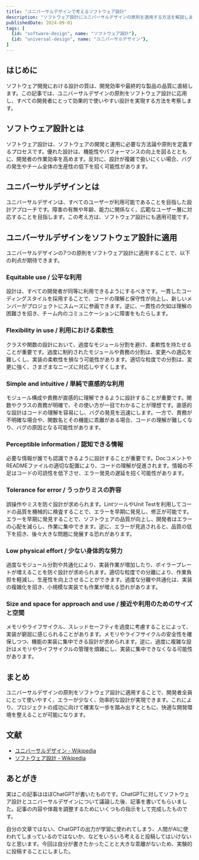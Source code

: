 ```yaml
---
title: "ユニバーサルデザインで考えるソフトウェア設計"
description: "ソフトウェア設計にユニバーサルデザインの原則を適用する方法を解説します。ユニバーサルデザインはすべてのユーザーにとって使いやすい設計を目指すもので、これをソフトウェア設計に応用することで、コードの理解しやすさやエラーの低減、効率的な作業が可能になります。"
publishedDate: 2024-09-01
tags: [
  {id: "software-design", name: "ソフトウェア設計"},
  {id: "universal-design", name: "ユニバーサルデザイン"},
]
---
```


## はじめに

ソフトウェア開発における設計の質は、開発効率や最終的な製品の品質に直結します。この記事では、ユニバーサルデザインの原則をソフトウェア設計に応用し、すべての開発者にとって効果的で使いやすい設計を実現する方法を考察します。

## ソフトウェア設計とは

ソフトウェア設計は、ソフトウェアの開発と運用に必要な方法論や原則を定義するプロセスです。優れた設計は、機能性やパフォーマンスの向上を図るとともに、開発者の作業効率を高めます。反対に、設計が複雑で扱いにくい場合、バグの発生やチーム全体の生産性の低下を招く可能性があります。

## ユニバーサルデザインとは

ユニバーサルデザインは、すべてのユーザーが利用可能であることを目指した設計アプローチです。障害の有無や年齢、能力に関係なく、広範なユーザー層に対応することを目指します。この考え方は、ソフトウェア設計にも適用可能です。

## ユニバーサルデザインをソフトウェア設計に適用

ユニバーサルデザインの7つの原則をソフトウェア設計に適用することで、以下の利点が期待できます。

### Equitable use / 公平な利用

設計は、すべての開発者が同等に利用できるようにするべきです。一貫したコーディングスタイルを採用することで、コードの理解と保守性が向上し、新しいメンバーがプロジェクトにスムーズに参画できます。逆に、一貫性の欠如は理解の困難さを招き、チーム内のコミュニケーションに障害をもたらします。

### Flexibility in use / 利用における柔軟性

クラスや関数の設計において、過度なモジュール分割を避け、柔軟性を持たせることが重要です。過度に制約されたモジュールや責務の分割は、変更への適応を難しくし、実装の柔軟性を損なう可能性があります。適切な粒度での分割は、変更に強く、さまざまなニーズに対応しやすくします。

### Simple and intuitive / 単純で直感的な利用

モジュール構成や責務が直感的に理解できるように設計することが重要です。関数やクラスの責務が明確で、その使い方が一目でわかることが理想です。直感的な設計はコードの理解を容易にし、バグの発見を迅速にします。一方で、責務が不明確な場合や、関数名とその機能に乖離がある場合、コードの理解が難しくなり、バグの原因となる可能性があります。

### Perceptible information / 認知できる情報

必要な情報が誰でも認識できるように設計することが重要です。DocコメントやREADMEファイルの適切な配置により、コードの理解が促進されます。情報の不足はコードの可読性を低下させ、エラー発見の遅延を招く可能性があります。

### Tolerance for error / うっかりミスの許容

誤操作やミスを防ぐ設計が求められます。LintツールやUnit Testを利用してコードの品質を機械的に検査することで、エラーを早期に発見し、修正が可能です。エラーを早期に発見することで、ソフトウェアの品質が向上し、開発者はエラーの心配を減らし、作業に集中できます。逆に、エラーが見逃されると、品質の低下を招き、後々大きな問題に発展する恐れがあります。

### Low physical effort / 少ない身体的な努力

過度なモジュール分割や共通化により、実装作業が増加したり、ボイラープレートが増えることを防ぐ設計が求められます。適切な粒度での分離により、作業負担を軽減し、生産性を向上させることができます。過度な分離や共通化は、実装の複雑化を招き、小規模な実装でも作業が増える恐れがあります。

### Size and space for approach and use / 接近や利用のためのサイズと空間

メモリやライフサイクル、スレッドセーフティを過度に考慮することによって、実装が窮屈に感じられることがあります。メモリやライフサイクルの安全性を確保しつつ、機能の実装に集中できる設計が求められます。逆に、過度に複雑な設計はメモリやライフサイクルの管理を煩雑にし、実装に集中できなくなる可能性があります。

## まとめ

ユニバーサルデザインの原則をソフトウェア設計に適用することで、開発者全員にとって使いやすく、エラーが少なく、効率的な設計が実現できます。これにより、プロジェクトの成功に向けて確実な一歩を踏み出すとともに、快適な開発環境を整えることが可能になります。

## 文献

- [ユニバーサルデザイン - Wikipedia](https://ja.wikipedia.org/wiki/%E3%83%A6%E3%83%8B%E3%83%90%E3%83%BC%E3%82%B5%E3%83%AB%E3%83%87%E3%82%B6%E3%82%A4%E3%83%B3)
- [ソフトウェア設計 - Wikipedia](https://ja.wikipedia.org/wiki/%E3%82%BD%E3%83%95%E3%83%88%E3%82%A6%E3%82%A7%E3%82%A2%E8%A8%AD%E8%A8%88)

## あとがき

実はこの記事はほぼChatGPTが書いたものです。ChatGPTに対してソフトウェア設計とユニバーサルデザインについて議論した後、記事を書いてもらいました。記事の内容や体裁を調整するためにいくつもの指示をして完成したものです。

自分の文章ではない、ChatGPTの出力が学習に使われてしまう、人間がAIに使われてしまっているのではないか、などをいろいろ考えると投稿してはいけないなと思います。今回は自分が書きたかったことと大きな乖離がないため、実験的に投稿することにしました。
